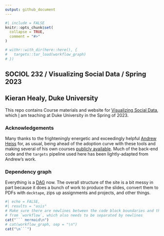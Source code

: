 ```yaml
---
output: github_document
---
```


<!-- README.md is generated from README.qmd. Please edit that file -->

```r
#| include = FALSE
knitr::opts_chunk$set(
  collapse = TRUE,
  comment = "#>"
)

# withr::with_dir(here::here(), {
#   targets::tar_load(workflow_graph)
# })

```

## SOCIOL 232 / Visualizing Social Data / Spring 2023

## Kieran Healy, Duke University

This repo contains Course materials and website for [Visualizing Social Data](https://visualizingsociety.com), which [I](https://kieranhealy.org/about) am teaching at Duke University in the Spring of 2023. 

### Acknowledgements

Many thanks to the frighteningly energetic and exceedingly helpful [Andrew Heiss](https://www.andrewheiss.com) for, as usual, being ahead of the adoption curve with these tools and making several of his own courses [publicly available](https://www.andrewheiss.com/teaching/). Much of the back-end code and the `targets` pipeline used here has been lightly-adapted from Andrew's work. 
  
### Dependency graph

Everything is a [DAG](https://en.wikipedia.org/wiki/Directed_acyclic_graph) now. The overall structure of the site is a bit messy in part because it does a bunch of work to produce the slides, convert them to PDFs with `decktape`, zips up assignments and projects, and other things.

```r
#| echo = FALSE,
#| results = "asis"
# Make sure there are newlines between the code block boundaries and the output
# from `workflow`, which also needs to be separated by newlines
cat("``` mermaid\n")
# cat(workflow_graph, sep = "\n")
cat("\n```")
```

